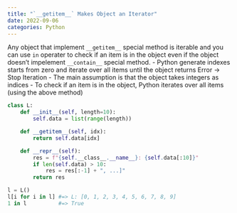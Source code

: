 ```yaml
---
title: "`__getitem__` Makes Object an Iterator"
date: 2022-09-06
categories: Python
---
```

Any object that implement `__getitem__` special method is iterable and you can use `in` operater to check if an item is in the object even if the object doesn't impelement `__contain__` special method.
- Python generate indexes starts from zero and iterate over all items until the object returns Error -> Stop Iteration
    - The main assumption is that the object takes integers as indices
- To check if an item is in the object, Python iterates over all items (using the above method)

```python
class L:
    def __init__(self, length=10):
        self.data = list(range(length))

    def __getitem__(self, idx):
        return self.data[idx]

    def __repr__(self):
        res = f"{self.__class__.__name__}: {self.data[:10]}"
        if len(self.data) > 10:
            res = res[:-1] + ", ...]"
        return res
```

```python
l = L()
l[i for i in l] #=> L: [0, 1, 2, 3, 4, 5, 6, 7, 8, 9]
1 in l          #=> True
```
